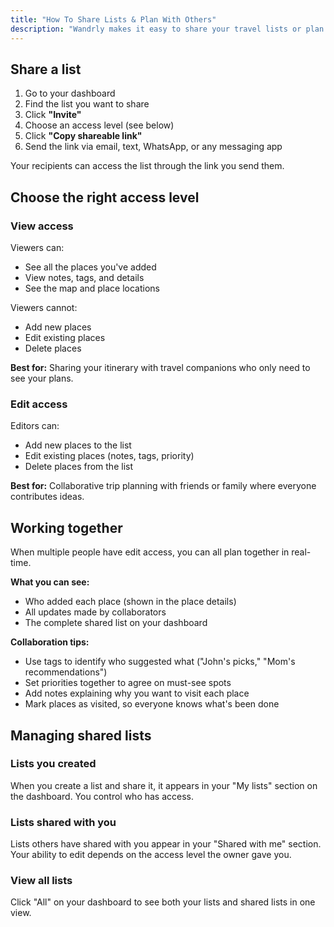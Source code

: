 ```yaml
---
title: "How To Share Lists & Plan With Others"
description: "Wandrly makes it easy to share your travel lists or plan trips together. You can give others view-only access or let them collaborate with full editing permissions."
---
```


## Share a list

1. Go to your dashboard
2. Find the list you want to share
3. Click **"Invite"**
4. Choose an access level (see below)
5. Click **"Copy shareable link"**
6. Send the link via email, text, WhatsApp, or any messaging app

Your recipients can access the list through the link you send them.

## Choose the right access level

### View access

Viewers can:

- See all the places you've added
- View notes, tags, and details
- See the map and place locations

Viewers cannot:

- Add new places
- Edit existing places
- Delete places

**Best for:** Sharing your itinerary with travel companions who only need to see your plans.

### Edit access

Editors can:

- Add new places to the list
- Edit existing places (notes, tags, priority)
- Delete places from the list

**Best for:** Collaborative trip planning with friends or family where everyone contributes ideas.

## Working together

When multiple people have edit access, you can all plan together in real-time.

**What you can see:**

- Who added each place (shown in the place details)
- All updates made by collaborators
- The complete shared list on your dashboard

**Collaboration tips:**

- Use tags to identify who suggested what ("John's picks," "Mom's recommendations")
- Set priorities together to agree on must-see spots
- Add notes explaining why you want to visit each place
- Mark places as visited, so everyone knows what's been done

## Managing shared lists

### Lists you created

When you create a list and share it, it appears in your "My lists" section on the dashboard. You control who has access.

### Lists shared with you

Lists others have shared with you appear in your "Shared with me" section. Your ability to edit depends on the access level the owner gave you.

### View all lists

Click "All" on your dashboard to see both your lists and shared lists in one view.